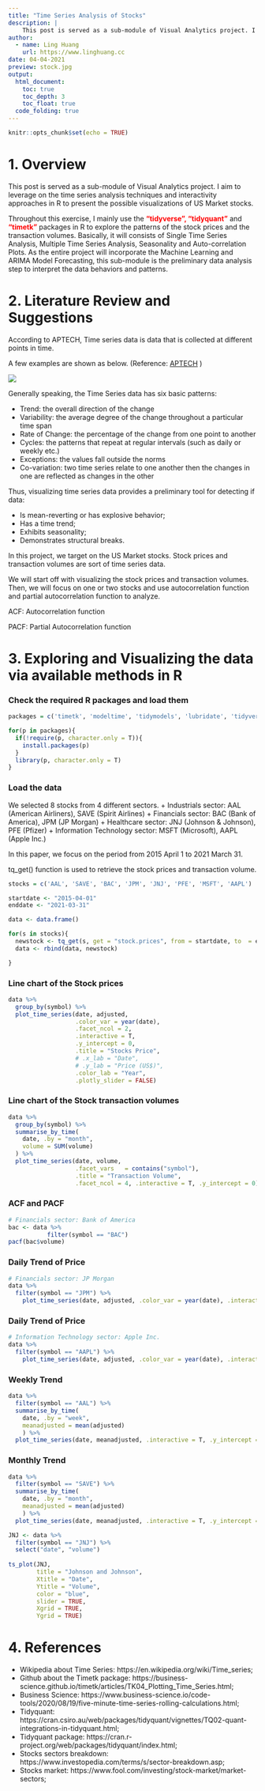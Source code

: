 ```yaml
---
title: "Time Series Analysis of Stocks"
description: |
    This post is served as a sub-module of Visual Analytics project. I aim to leverage on the time series analysis techniques and interactivity approaches in R to present the possible visualizations of US Market stocks.
author:
  - name: Ling Huang
    url: https://www.linghuang.cc
date: 04-04-2021
preview: stock.jpg
output: 
  html_document:
    toc: true
    toc_depth: 3
    toc_float: true
  code_folding: true
---
```


<!-- Set up the environment -->
```r
knitr::opts_chunk$set(echo = TRUE)
```

# 1. Overview

This post is served as a sub-module of Visual Analytics project. I aim to leverage on the time series analysis techniques and interactivity approaches in R to present the possible visualizations of US Market stocks.

Throughout this exercise, I mainly use the <span style="color:red"> **"tidyverse", "tidyquant"** </span> and <span style="color:red"> **"timetk"** </span> packages in R to explore the patterns of the stock prices and the transaction volumes. Basically, it will consists of Single Time Series Analysis, Multiple Time Series Analysis, Seasonality and Auto-correlation Plots. As the entire project will incorporate the Machine Learning and ARIMA Model Forecasting, this sub-module is the preliminary data analysis step to interpret the data behaviors and patterns.

# 2. Literature Review and Suggestions

According to APTECH, Time series data is data that is collected at different points in time. 

A few examples are shown as below. (Reference: [APTECH](https://www.aptech.com/blog/introduction-to-the-fundamentals-of-time-series-data-and-analysis) )

![](images/example.png)

Generally speaking, the Time Series data has six basic patterns:

-   Trend: the overall direction of the change
-   Variability: the average degree of the change throughout a particular time span
-   Rate of Change: the percentage of the change from one point to another
-   Cycles: the patterns that repeat at regular intervals (such as daily or weekly etc.)
-   Exceptions: the values fall outside the norms
-   Co-variation: two time series relate to one another then the changes in one are reflected as changes in the other

Thus, visualizing time series data provides a preliminary tool for detecting if data:

+ Is mean-reverting or has explosive behavior;
+ Has a time trend;
+ Exhibits seasonality;
+ Demonstrates structural breaks.

In this project, we target on the US Market stocks. Stock prices and transaction volumes are sort of time series data.

We will start off with visualizing the stock prices and transaction volumes. Then, we will focus on one or two stocks and use autocorrelation function and partial autocorrelation function to analyze.

ACF: Autocorrelation function

PACF: Partial Autocorrelation function

# 3. Exploring and Visualizing the data via available methods in R


### Check the required R packages and load them
```r
packages = c('timetk', 'modeltime', 'tidymodels', 'lubridate', 'tidyverse', 'tidyquant', 'TSstudio', 'forecast')

for(p in packages){
  if(!require(p, character.only = T)){
    install.packages(p)
  }
  library(p, character.only = T)
}
```

### Load the data

We selected 8 stocks from 4 different sectors.
+   Industrials sector: AAL (American Airliners), SAVE (Spirit Airlines)
+   Financials sector: BAC (Bank of America), JPM (JP Morgan)
+   Healthcare sector: JNJ (Johnson & Johnson), PFE (Pfizer)
+   Information Technology sector: MSFT (Microsoft), AAPL (Apple Inc.)

In this paper, we focus on the period from 2015 April 1 to 2021 March 31.

tq_get() function is used to retrieve the stock prices and transaction volume.

```r

stocks = c('AAL', 'SAVE', 'BAC', 'JPM', 'JNJ', 'PFE', 'MSFT', 'AAPL')

startdate <- "2015-04-01"
enddate <- "2021-03-31"

data <- data.frame()

for(s in stocks){
  newstock <- tq_get(s, get = "stock.prices", from = startdate, to  = enddate)
  data <- rbind(data, newstock)

}
```

<!-- rm(list=ls()) -->
### Line chart of the Stock prices 
```r
data %>%
  group_by(symbol) %>%
  plot_time_series(date, adjusted,
                   .color_var = year(date),  
                   .facet_ncol = 2,
                   .interactive = T,
                   .y_intercept = 0,
                   .title = "Stocks Price",
                   # .x_lab = "Date",
                   # .y_lab = "Price (US$)",
                   .color_lab = "Year",
                   .plotly_slider = FALSE) 

```
### Line chart of the Stock transaction volumes
```r
data %>%
  group_by(symbol) %>%
  summarise_by_time(
    date, .by = "month",
    volume = SUM(volume)
  ) %>%
  plot_time_series(date, volume, 
                   .facet_vars   = contains("symbol"),
                   .title = "Transaction Volume",
                   .facet_ncol = 4, .interactive = T, .y_intercept = 0)
```
### ACF and PACF
```r
# Financials sector: Bank of America
bac <- data %>%
           filter(symbol == "BAC")
pacf(bac$volume)
```


### Daily Trend of Price
```r
# Financials sector: JP Morgan
data %>%
  filter(symbol == "JPM") %>%
    plot_time_series(date, adjusted, .color_var = year(date), .interactive = T)
```
### Daily Trend of Price
```r
# Information Technology sector: Apple Inc.
data %>%
  filter(symbol == "AAPL") %>%
    plot_time_series(date, adjusted, .color_var = year(date), .interactive = T)
```


### Weekly Trend

```r
data %>%
  filter(symbol == "AAL") %>%
  summarise_by_time(
    date, .by = "week",
    meanadjusted = mean(adjusted)
    ) %>%
  plot_time_series(date, meanadjusted, .interactive = T, .y_intercept = 0)
```

### Monthly Trend
```r
data %>%
  filter(symbol == "SAVE") %>%
  summarise_by_time(
    date, .by = "month",
    meanadjusted = mean(adjusted)
    ) %>%
  plot_time_series(date, meanadjusted, .interactive = T, .y_intercept = 0)
```


```r

JNJ <- data %>%
  filter(symbol == "JNJ") %>%
  select("date", "volume")
  
ts_plot(JNJ,
        title = "Johnson and Johnson",
        Xtitle = "Date",
        Ytitle = "Volume",
        color = "blue",
        slider = TRUE,
        Xgrid = TRUE,
        Ygrid = TRUE)
```


# 4. References

+ Wikipedia about Time Series: https://en.wikipedia.org/wiki/Time_series;
+ Github about the Timetk package: https://business-science.github.io/timetk/articles/TK04_Plotting_Time_Series.html;
+ Business Science: https://www.business-science.io/code-tools/2020/08/19/five-minute-time-series-rolling-calculations.html;
+ Tidyquant: https://cran.csiro.au/web/packages/tidyquant/vignettes/TQ02-quant-integrations-in-tidyquant.html;
+ Tidyquant package: https://cran.r-project.org/web/packages/tidyquant/index.html;
+ Stocks sectors breakdown: https://www.investopedia.com/terms/s/sector-breakdown.asp;
+ Stocks market: https://www.fool.com/investing/stock-market/market-sectors;